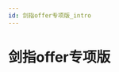 ```yaml
---
id: 剑指offer专项版_intro
---
```

# 剑指offer专项版

<!-- ## 题目列表


### 剑指 Offer II 001. 整数除法

 #位运算  #数学

[题库第001题](leetcode_OfferII001.mdx)



### 剑指 Offer II 002. 二进制加法

 #位运算  #数学  #字符串  #模拟

[题库第002题](leetcode_OfferII002.mdx)



### 剑指 Offer II 003. 前 n 个数字二进制中 1 的个数

 #位运算  #动态规划

[题库第003题](leetcode_OfferII003.mdx)



### 剑指 Offer II 005. 单词长度的最大乘积

 #位运算  #数组  #字符串

[题库第005题](leetcode_OfferII005.mdx)



### 剑指 Offer II 008. 和大于等于 target 的最短子数组

 #数组  #二分查找  #前缀和  #滑动窗口

[题库第008题](leetcode_OfferII008.mdx)



### 剑指 Offer II 034. 外星语言是否排序

 #数组  #哈希表  #字符串

[题库第034题](leetcode_OfferII034.mdx)



### 剑指 Offer II 043. 往完全二叉树添加节点

 #树  #广度优先搜索  #设计  #二叉树

[题库第043题](leetcode_OfferII043.mdx)



### 剑指 Offer II 054. 所有大于等于节点的值之和

 #树  #深度优先搜索  #二叉搜索树  #二叉树

[题库第054题](leetcode_OfferII054.mdx)



### 剑指 Offer II 069. 山峰数组的顶部

 #数组  #二分查找

[题库第069题](leetcode_OfferII069.mdx)



### 剑指 Offer II 091. 粉刷房子

 #数组  #动态规划

[题库第091题](leetcode_OfferII091.mdx)



### 剑指 Offer II 103. 最少的硬币数目

 #广度优先搜索  #数组  #动态规划

[题库第103题](leetcode_OfferII103.mdx)



### 剑指 Offer II 110. 所有路径

 #深度优先搜索  #广度优先搜索  #图  #回溯

[题库第110题](leetcode_OfferII110.mdx)



### 剑指 Offer II 117. 相似的字符串

 #深度优先搜索  #广度优先搜索  #并查集  #字符串

[题库第117题](leetcode_OfferII117.mdx)
 -->
